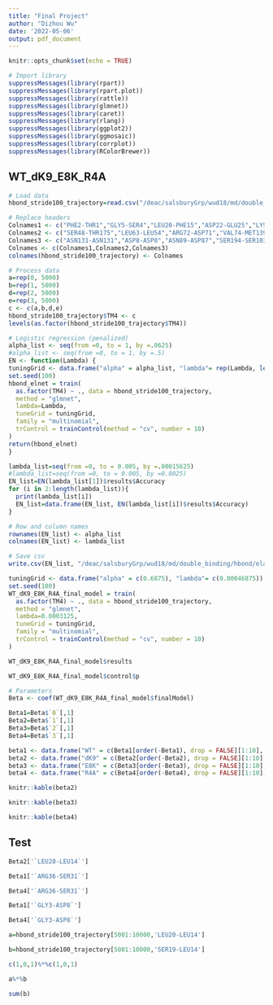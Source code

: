 ```yaml
---
title: "Final Project"
author: "Dizhou Wu"
date: '2022-05-06'
output: pdf_document
---
```


```r
knitr::opts_chunk$set(echo = TRUE)
```

```r
# Import library
suppressMessages(library(rpart))
suppressMessages(library(rpart.plot))
suppressMessages(library(rattle))
suppressMessages(library(glmnet))
suppressMessages(library(caret))
suppressMessages(library(rlang))
suppressMessages(library(ggplot2))
suppressMessages(library(ggmosaic))
suppressMessages(library(corrplot))
suppressMessages(library(RColorBrewer))
```

## WT_dK9_E8K_R4A

```r
# Load data
hbond_stride100_trajectory=read.csv("/deac/salsburyGrp/wud18/md/double_binding/hbond/hbond_stride100_trajectory_selected.csv")
```

```r
# Replace headers
Colnames1 <- c("PHE2-THR1","GLY5-SER4","LEU20-PHE15","ASP22-GLU25","LYS23-GLU44","LYS23-ASP42","THR24-ASP22","ARG26-GLU21","GLU30-ARG26","SER31-LEU28","TYR32-LYS248","ILE37-ASN179","VAL38-ASP235","SER41-VAL198","ASP42-ASP42","ALA43-LEU196","MET47-GLU44","SER48-GLN51","VAL52-ALA66","MET53-ARG98","LEU54-CYS64","PHE55-LEU96","ARG56-GLU61","LYS57-ASP94","LYS57-ASN93","GLY65-SER241","ALA66-VAL52","SER67-GLN257","LEU68-TRP50","ILE69-TRP73","ASP71-ASP71","ARG72-LEU141","ARG72-GLU295","ARG72-LYS142","TRP73-SER70","THR76-GLY65","ALA77-THR76","ALA78-ASP135","LEU81-ALA78","LEU82-ALA78","TYR83-LYS88","TRP86-TYR83","ASP87-PRO84","PHE90-LEU81","GLU92-GLU92","LEU96-PHE55","VAL97-SER115","ARG98-MET53","ILE99-LYS113","GLY100-GLN51","LYS101-ARG106","LYS101-GLU108","LYS101-GLU112","HSD102-GLU108","SER103-GLU108","ARG104-SER194","ARG104-PRO193","ARG104-GLY189","ARG104-LYS190","GLU108-GLU112","ILE111-GLU108","GLU112-GLU108","LYS113-ILE99","SER115-VAL97","SER115-LYS143","ILE120-GLU92","HSD123-ILE136","TYR126-LEU82","ASN127-ASP133","ASN127-GLU130","ASN127-ASN131","TRP128-TYR126","GLU130-ASN127","ASN131-ASN127","ASN131-ARG216","LEU132-ASN127","ASP133-ASN131","ARG134-ASP133","ARG134-ARG125","ALA137-THR76","LEU138-TYR121","LYS140-LYS119","LYS140-GLU118","LYS140-GLY294","LYS142-MET116","LYS142-GLU118","VAL145-ASP71","SER148-ILE151","HSD152-PRO49","VAL154-LEU68","GLU160-GLU160","THR161-ASP158","ALA162-ASP158","ALA163-ARG159","LEU165-THR161","LEU166-ALA162","GLN167-LEU165","GLN167-SER164","GLY169-ILE203","LYS171-SER31","LYS171-GLU27","GLY172-LEU201","ARG173-VAL246","ARG173-ASP22","ARG173-THR24","VAL174-VAL199","THR175-GLN51","TRP177-ASP240","ASN179-GLU238","LEU180-GLN192","LYS181-THR183","THR183-GLU238","THR183-LYS181","TRP184-GLU182","ASN187-THR183","LYS190-GLU61","LEU196-HSD102","GLN197-GLY176","GLN197-VAL195","VAL198-SER41","ASN200-THR24","ASN200-GLU27","LEU201-GLY172","ILE203-TYR170","VAL204-CYS223","GLU205-GLU205","ARG206-MET221","ARG206-THR218","ARG206-ASP219","VAL208-GLU205","LYS210-ARG206","SER212-VAL208","THR213-GLU265","ARG216-GLU130","THR218-ASP133","ASN220-ASP133","GLY225-PRO202","TYR226-ASN200","LYS227-GLU230","LYS227-GLU205","GLU230-LYS227","GLY231-PRO228","GLY234-ASP268","ALA236-ASP235","ASP240-CYS237","GLY243-ASP240","PHE245-GLY259","VAL246-ARG173","LYS248-GLU25","SER249-ARG254","ASN252-TYR256","ASN253-SER249","ARG254-ASN252","ARG254-ALA7","ARG254-CYS9","ARG254-GLU6","TRP255-GLY10","GLN257-GLY259","GLY259-PHE245","ILE260-THR277","SER262-ASP135","TRP263-SER262","ASP268-ASP235","ARG269-GLU182","LYS272-ARG269","LYS272-GLU265","LYS272-SER212","GLY274-ASP235","PHE275-TRP263","TYR276-PHE222","THR277-ILE260","THR277-ASP135","HSD278-ASN220","HSD278-MET258","VAL279-MET258","ARG281-ASP219","LEU282-VAL279","LYS283-PRO157","GLN287-LYS283","LYS288-LYS284","VAL289-TRP285","ILE290-ILE286","GLN292-LYS288","THR1-GLU6","GLU25-ASP22","LEU28-GLU25","LEU29-ARG26","SER31-GLU27")
Colnames2 <- c("SER48-THR175","LEU63-LEU54","ARG72-ASP71","VAL74-MET139","THR76-ALA137","ARG98-GLN60","MET116-SER115","ARG129-ASN127","ILE136-ARG134","ILE151-SER148","ALA163-GLU160","SER164-GLU160","TRP177-HSD102","LYS190-ASN187","GLN197-ASP42","VAL199-VAL174","ASP211-PRO207","SER212-CYS209","MET221-THR218","PHE222-TYR276","ASP235-VAL38","GLY239-SER241","MET247-TYR256","TYR256-ASP158","GLN257-CYS155","VAL261-GLY243","SER262-PHE275","LYS288-GLN292","ASP291-GLN287","PHE293-VAL289","GLY294-ILE290","GLN51-SER48","GLN51-VAL52","ASP71-SER70","HSD123-PRO124","TYR126-ASP135","LYS140-PHE293","TYR150-SER148","ASP158-ASP158","ARG159-GLU160","TYR170-GLN167","GLN192-ASN187","ARG214-ASP211","SER241-HSD79","PHE251-SER249","MET258-PHE245","GLY274-ALA224","ARG281-ASN220","LYS283-PHE280","LYS283-GLN287","ASP291-LYS288","LEU62-GLY189","LYS88-TYR83","ASP94-THR91","ARG109-TYR107","LYS119-LYS140","GLY176-GLN197","ASN179-THR183","GLN192-ASN179","GLN197-LEU196","ALA224-GLY274","GLY243-SER241","THR1-ASP8","GLY3-THR1","LEU11-HSD152","LEU29-GLU25","LYS88-HSD79","THR91-ASP94","ASN93-THR91","ARG104-GLN192","ARG106-SER103","ILE111-ARG109","LYS119-GLU118","ASP149-ASP149","ALA186-THR185","SER212-GLY271","THR213-LYS210","ASN220-THR218","LYS232-GLU27","ARG233-ASP270","ASN252-ASN252","ILE286-LEU282","ILE45-GLU44","GLU61-ARG56","ASN187-GLY191","ASP229-ASP229","TRP285-LEU282","SER4-ASP8","GLU6-SER4","SER19-PHE15","GLU27-THR24","SER70-TRP73","LYS119-GLU92","LYS143-SER115","TYR170-ASP34","LYS190-GLU238","TRP263-PHE275","TRP263-ASN131","SER4-GLU6","ARG104-VAL188","LYS181-GLN192","GLU61-PRO59","ARG72-GLU118","ASN89-ASN89","LEU95-GLU92","ALA168-GLN167","ARG281-HSD278","ILE286-LYS283","THR1-ASP71","ASP42-SER41","ASN127-ARG125","ASP133-ASN127","LYS210-ASP211","ASP270-ASP270","LYS140-GLU295","LYS248-TYR32","LYS88-TRP86","GLN167-ALA163","ILE215-THR213","ILE33-GLU30","ASN93-ASN93","ARG206-ILE217","LYS283-VAL279","ARG173-ASN200","TYR170-TYR32","LYS232-GLU230","LYS288-TRP285","TYR32-LEU29","ARG269-GLY266","THR24-ASN200","GLU160-ASP158","THR213-CYS209","ASP34-ASP34","ARG56-PRO59","GLN192-TRP177","GLN60-LYS57","THR105-SER103","THR105-SER194","TRP50-SER48","THR277-SER262","ARG214-GLU265","HSD79-HSD79")
Colnames3 <- c("ASN131-ASN131","ASP8-ASP8","ASN89-ASP87","SER194-SER103","ARG269-GLU265","THR1-ASP291","ILE33-LEU29","LYS101-SER103","LYS181-GLU39","SER194-THR105","ARG214-THR213","ASP211-VAL208","SER4-THR1","ARG36-ILE33","ARG26-GLU30","TRP263-HSD79","ARG36-ASP34","GLY239-GLU238","SER241-GLU238","LYS181-ASP268","GLY5-PHE2","ASP219-ASP219","LEU28-THR24","TYR273-SER212","TYR273-TYR226","GLY231-LYS227","ARG254-SER249","SER164-THR161","SER249-ASN252","VAL279-HSD278","VAL195-SER194","LYS283-GLU6","LYS283-LEU156","TYR126-HSD123","GLU182-GLU182","TRP263-GLU238","ARG72-GLY294","LYS181-GLU182","THR185-GLU238","GLU44-GLU44","TRP263-SER241","TRP184-THR183","ASN110-TYR107","LYS210-ASP219","ASN220-HSD278","TYR32-LYS171","GLY35-ASP34","ARG106-THR105","ALA7-SER4","TYR32-LEU28","GLY191-ASN187","TYR256-GLU6","ARG129-GLU130","LEU165-ALA162","ASP34-GLU30","LYS272-GLY264","LYS171-TYR226","VAL289-ILE286","ARG134-ASN127","ARG254-ASP8","PHE2-GLU6","GLY35-SER31","ASN252-SER249","ARG206-GLU205","ASP34-SER31","LYS113-ASN110","ARG56-SER58","LYS227-ASP229","LYS284-ARG281","ARG134-PRO124","THR213-ILE215","TRP73-GLY294","ALA7-GLY3","GLN287-GLN287","GLY35-GLU30","GLU6-GLY3","ARG125-ASP133","GLY3-GLU6","ASN187-THR185","ILE217-ILE215","ARG134-ASP219","ARG36-GLU30","ARG36-GLU27","THR218-LEU132","THR1-SER4","ASP87-TYR83","ASN110-ASN110","TRP128-ASN127","GLU6-GLU6","ASN93-GLU92","LYS283-ASP158","ARG216-ASN131","ASN187-ASN187","GLY46-HSD102","ASN131-THR218","ARG159-ASP158","MET221-ASP219","ASP158-THR161","LEU132-ASN131","SER115-MET116","ARG216-ASP133","ASP219-THR218","THR185-THR183","ASN187-TRP184","ASN131-ARG129","ARG56-ASP94","THR218-ASN131","HSD102-GLY100","GLU238-CYS237","ARG216-ASP219","THR185-GLY191","ARG26-ASP22","ARG26-LYS23","GLU27-LYS23","ARG173-GLU25","TRP177-SER194","LYS23-GLU27","ARG104-GLY191","SER48-HSD102","HSD102-LYS101","ARG36-TYR32","MET47-HSD102","LYS18-PRO13","LYS18-ASP149","LYS18-LEU14","ARG233-GLU39","LYS23-GLU21","TRP263-GLY266","LEU82-HSD79","TRP255-GLU25","ARG134-ASN220","ARG26-GLU27","ARG106-GLU44","GLY35-TYR32","ARG36-GLU205","ARG134-HSD123","ARG206-HSD278","GLN197-ILE37","ASP235-ASP235","ILE37-GLN197","ARG125-HSD123","LYS248-GLU21","ALA7-GLU6","LEU156-GLY5","ALA186-THR183","ARG106-HSD102","ARG36-SER31","GLY3-ASP8","LEU20-LEU14","ASP8-GLU6","THR1-GLU295","TYR32-LEU165","GLY3-ASP71","PHE2-ASP71","TRP86-GLU238","GLY40-GLN197","ARG106-GLU108","GLY191-VAL188","GLY191-ASN179","ASN179-GLY189","GLN192-GLY189","ASN131-ASP133","LYS190-ASN179","LYS190-LEU62","ARG104-GLU61","ARG104-TRP177","THR183-VAL188","LEU62-GLU61","TRP184-GLU238","GLN197-GLY178","TRP177-PRO193","ARG109-GLU108","GLY189-ASN187","ASP135-ASP135","LYS272-GLY266","LYS272-ASP235","TYR170-LYS248","GLU108-GLU108","ALA186-GLU182","SER19-LEU14","LEU180-GLY189","ARG104-ASN179","ARG281-ASP133","ASP133-ASP133","ARG129-ASP87","TYR83-HSD79","ASN89-LEU82","LYS88-LEU82","TRP285-ARG281","ARG26-PRO250","TYR32-ALA168","LYS171-GLU25")
Colnames <- c(Colnames1,Colnames2,Colnames3)
colnames(hbond_stride100_trajectory) <- Colnames 
```

```r
# Process data
a=rep(0, 5000)
b=rep(1, 5000)
d=rep(2, 5000)
e=rep(3, 5000)
c <- c(a,b,d,e)
hbond_stride100_trajectory$TM4 <- c
levels(as.factor(hbond_stride100_trajectory$TM4))
```

```r
# Logistic regression (penalized)
alpha_list <- seq(from =0, to = 1, by =.0625)
#alpha_list <- seq(from =0, to = 1, by =.5)
EN <- function(Lambda) {
tuningGrid <- data.frame("alpha" = alpha_list, "lambda"= rep(Lambda, length(alpha_list)))
set.seed(100)
hbond_elnet = train(
  as.factor(TM4) ~ ., data = hbond_stride100_trajectory,
  method = "glmnet",
  lambda=Lambda,
  tuneGrid = tuningGrid,
  family = "multinomial",
  trControl = trainControl(method = "cv", number = 10)
)
return(hbond_elnet)
}
```

```r
lambda_list=seq(from =0, to = 0.005, by =.00015625)
#lambda_list=seq(from =0, to = 0.005, by =0.0025)
EN_list=EN(lambda_list[1])$results$Accuracy
for (i in 2:length(lambda_list)){
  print(lambda_list[i])
  EN_list=data.frame(EN_list, EN(lambda_list[i])$results$Accuracy)
}
```

```r
# Row and column names
rownames(EN_list) <- alpha_list
colnames(EN_list) <- lambda_list
```

```r
# Save csv
write.csv(EN_list, "/deac/salsburyGrp/wud18/md/double_binding/hbond/elastic_net/WT_dK9_E8K_R4A.csv", row.names=TRUE)
```

```r
tuningGrid <- data.frame("alpha" = c(0.6875), "lambda"= c(0.00046875))
set.seed(100)
WT_dK9_E8K_R4A_final_model = train(
  as.factor(TM4) ~ ., data = hbond_stride100_trajectory,
  method = "glmnet",
  lambda=0.0003125,
  tuneGrid = tuningGrid,
  family = "multinomial",
  trControl = trainControl(method = "cv", number = 10)
)
```

```r
WT_dK9_E8K_R4A_final_model$results
```

```r
WT_dK9_E8K_R4A_final_model$control$p
```




```r
# Parameters
Beta <- coef(WT_dK9_E8K_R4A_final_model$finalModel)
```

```r
Beta1=Beta$`0`[,1]
Beta2=Beta$`1`[,1]
Beta3=Beta$`2`[,1]
Beta4=Beta$`3`[,1]
```

```r
beta1 <- data.frame("WT" = c(Beta1[order(-Beta1), drop = FALSE][1:10], Beta1[order(-Beta1), drop = FALSE][514:523]))
beta2 <- data.frame("dK9" = c(Beta2[order(-Beta2), drop = FALSE][1:10], Beta2[order(-Beta2), drop = FALSE][514:523]))
beta3 <- data.frame("E8K" = c(Beta3[order(-Beta3), drop = FALSE][1:10], Beta3[order(-Beta3), drop = FALSE][514:523]))
beta4 <- data.frame("R4A" = c(Beta4[order(-Beta4), drop = FALSE][1:10], Beta4[order(-Beta4), drop = FALSE][514:523]))
```

```r
knitr::kable(beta2)
```

```r
knitr::kable(beta3)
```

```r
knitr::kable(beta4)
```













## Test

```r
Beta2['`LEU20-LEU14`']
```


```r
Beta1['`ARG36-SER31`']
```


```r
Beta4['`ARG36-SER31`']
```


```r
Beta1['`GLY3-ASP8`']
```


```r
Beta4['`GLY3-ASP8`']
```



```r
a=hbond_stride100_trajectory[5001:10000,'LEU20-LEU14']
```

```r
b=hbond_stride100_trajectory[5001:10000,'SER19-LEU14']
```

```r
c(1,0,1)%*%c(1,0,1)
```


```r
a%*%b
```

```r
sum(b)
```





